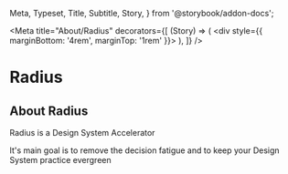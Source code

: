  Meta,
  Typeset,
  Title,
  Subtitle,
  Story,
} from '@storybook/addon-docs';

<Meta
  title="About/Radius"
  decorators={[
    (Story) => (
      <div style={{ marginBottom: '4rem', marginTop: '1rem' }}>
        <Story />
      </div>
    ),
  ]}
/>

# Radius

## About Radius

Radius is a Design System Accelerator

It's main goal is to remove the decision fatigue and to keep your Design System practice evergreen
